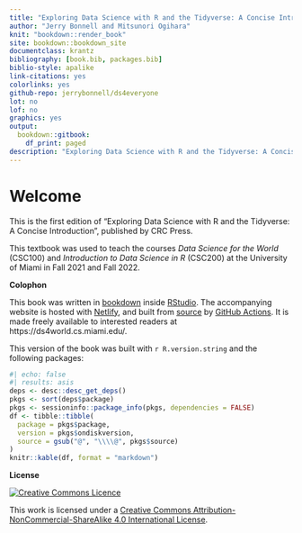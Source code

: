 ```yaml
--- 
title: "Exploring Data Science with R and the Tidyverse: A Concise Introduction"
author: "Jerry Bonnell and Mitsunori Ogihara"
knit: "bookdown::render_book"
site: bookdown::bookdown_site
documentclass: krantz
bibliography: [book.bib, packages.bib]
biblio-style: apalike
link-citations: yes
colorlinks: yes
github-repo: jerrybonnell/ds4everyone
lot: no
lof: no
graphics: yes
output:
  bookdown::gitbook:
    df_print: paged
description: "Exploring Data Science with R and the Tidyverse: A Concise Introduction"
---
```


# Welcome {-}

This is the first edition of "Exploring Data Science with R and the Tidyverse: A Concise Introduction", published by CRC Press. 

This textbook was used to teach the courses *Data Science for the World* (CSC100) and *Introduction to Data Science in R* (CSC200) at the University of Miami in Fall 2021 and Fall 2022.

__Colophon__

This book was written in [bookdown](http://bookdown.org/) inside [RStudio](http://www.rstudio.com/ide/). The accompanying website is hosted with [Netlify](https://www.netlify.com), and built from [source](https://github.com/jerrybonnell/ds4everyone) by [GitHub Actions](https://github.com/features/actions). It is made freely available to interested readers at https://ds4world.cs.miami.edu/. 

This version of the book was built with `r R.version.string` and the following packages:

```r
#| echo: false
#| results: asis
deps <- desc::desc_get_deps()
pkgs <- sort(deps$package)
pkgs <- sessioninfo::package_info(pkgs, dependencies = FALSE)
df <- tibble::tibble(
  package = pkgs$package,
  version = pkgs$ondiskversion,
  source = gsub("@", "\\\\@", pkgs$source)
)
knitr::kable(df, format = "markdown")
```

__License__

<a rel="license" href="http://creativecommons.org/licenses/by-nc-sa/4.0/"><img alt="Creative Commons Licence" style="border-width:0" src="https://i.creativecommons.org/l/by-nc-sa/4.0/88x31.png" /></a>

This work is licensed under a <a rel="license" href="http://creativecommons.org/licenses/by-nc-sa/4.0/">Creative Commons Attribution-NonCommercial-ShareAlike 4.0 International License</a>.

 







